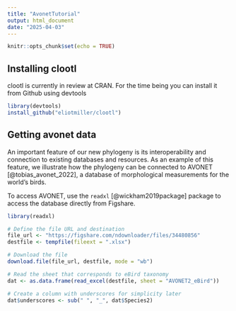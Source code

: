 ```yaml
---
title: "AvonetTutorial"
output: html_document
date: "2025-04-03"
---
```


```r
knitr::opts_chunk$set(echo = TRUE)
```

## Installing clootl

clootl is currently in review at CRAN. For the time being you can install it from Github using devtools

```r
library(devtools)
install_github("eliotmiller/clootl")
```

## Getting avonet data

An important feature of our new phylogeny is its interoperability and connection to existing databases and resources. As an example of this feature, we illustrate how the phylogeny can be connected to AVONET [@tobias_avonet_2022], a database of morphological measurements for the world's birds.

To access AVONET, use the `readxl` [@wickham2019package] package to access the database directly from Figshare.

```r
library(readxl)

# Define the file URL and destination
file_url <- "https://figshare.com/ndownloader/files/34480856"
destfile <- tempfile(fileext = ".xlsx")

# Download the file
download.file(file_url, destfile, mode = "wb")

# Read the sheet that corresponds to eBird taxonomy
dat <- as.data.frame(read_excel(destfile, sheet = "AVONET2_eBird"))

# Create a column with underscores for simplicity later
dat$underscores <- sub(" ", "_", dat$Species2)
```


